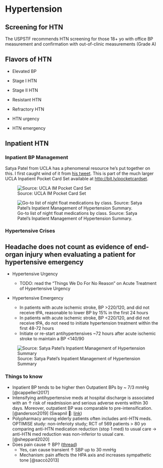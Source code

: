 # Hypertension {#sec-hypertension}

## Screening for HTN

The USPSTF recommends HTN screening for those 18+ yo with office BP measurement and confirmation with out-of-clinic measurements (Grade A)

## Flavors of HTN

-   Elevated BP

-   Stage I HTN

-   Stage II HTN

-   Resistant HTN

-   Refractory HTN

-   HTN urgency

-   HTN emergency

## Inpatient HTN

### Inpatient BP Management

Satya Patel from UCLA has a phenomenal resource he's put together on this. I first caught wind of it from [his tweet](https://twitter.com/SatyaPatelMD/status/1409973787592773632). This is part of the much larger UCLA Inpatient Pocket Card Set available at <http://bit.ly/pocketcardset>.

![Source: UCLA IM Pocket Card Set](images/paste-62BC7DCC.png)

![Go-to list of night float medications by class. Source: Satya Patel's Inpatient Management of Hypertension Summary.](images/paste-12319C4D.png)

### Hypertensive Crises

::: callout-caution
## **Headache does not count as evidence of end-organ injury when evaluating a patient for hypertensive emergency**
:::

-   Hypertensive Urgency

    -   TODO: read the "Things We Do For No Reason" on Acute Treatment of Hypertensive Urgency

-   Hypertensive Emergency

    -   In patients with acute ischemic stroke, BP \>220/120, and did not receive tPA, reasonable to lower BP by 15% in the first 24 hours
    -   In patients with acute ischemic stroke, BP \<220/120, and did not receive tPA, do not need to initiate hypertension treatment within the first 48-72 hours
    -   Initiate or re-start antihypertensives \~72 hours after acute ischemic stroke to maintain a BP \<140/90

![Source: Satya Patel's Inpatient Management of Hypertension Summary](images/paste-8C136D47.png)

### Things to know

-   Inpatient BP tends to be higher then Outpatient BPs by \~ 7/3 mmHg [@cappelleri2017]
-   Intensifying antihypertensive meds at hospital discharge is associated with an ↑ risk of readmission and serious adverse events within 30 days. Moreover, outpatient BP was comparable to pre-intensification. [@anderson2019] (Swapnil 🧵: [link](https://twitter.com/hswapnil/status/1305873824894849025))
-   Polypharmacy among elderly patients often includes anti-HTN meds. OPTIMISE study: non-inferioty study; RCT of 569 patients \> 80 yo comparing anti-HTN medication reduction (stop 1 med) to usual care → anti-HTN med reduction was non-inferior to usual care. [@sheppard2020]
-   Does pain cause ↑ BP? ([thread](https://twitter.com/AlexChaitoff/status/1317611640909631494))
    -   Yes, can cause transient ↑ SBP up to 30 mmHg
    -   Mechanism: pain affects the HPA axis and increases sympathetic tone [@saccò2013]
